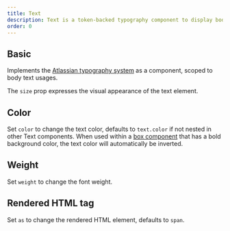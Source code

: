 ```yaml
---
title: Text
description: Text is a token-backed typography component to display body text.
order: 0
---
```



## Basic

Implements the [Atlassian typography system](/foundations/typography/) as a component, scoped to body text usages.

The `size` prop expresses the visual appearance of the text element.

<Example Component={Basic} pacckageName="@atlaskit/primitives" />

## Color

Set `color` to change the text color, defaults to `text.color` if not nested in other Text components. When used within a [box component](/components/primitives/box) that has a bold background color, the text color will automatically be inverted.

<Example Component={ColorInverse} pacckageName="@atlaskit/primitives" />

## Weight

Set `weight` to change the font weight.

<Example Component={Weight} pacckageName="@atlaskit/primitives" />

## Rendered HTML tag

Set `as` to change the rendered HTML element, defaults to `span`.

<Example Component={AsElement} packageName="@atlaskit/primitives" />
